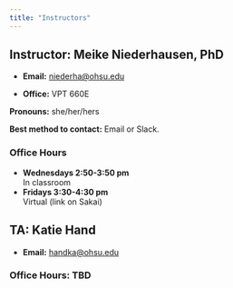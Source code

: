 ```yaml
---
title: "Instructors"
---
```


## Instructor: Meike Niederhausen, PhD

-   **Email:** [niederha\@ohsu.edu](mailto:niederha@ohsu.edu)

-   **Office:** VPT 660E

**Pronouns:** she/her/hers

**Best method to contact:** Email or Slack.


### Office Hours

- __Wednesdays 2:50-3:50 pm__  
In classroom
- __Fridays 3:30-4:30 pm__  
Virtual (link on Sakai)

## TA: Katie Hand

-   **Email:** [handka\@ohsu.edu](mailto:handka@ohsu.edu)

### Office Hours: TBD